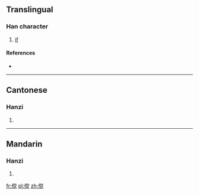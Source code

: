 {{also|儻}}
==Translingual==

===Han character===
{{Han char|rn=9|rad=人|as=10|sn=12|four=|canj=人火月山 (OFBU)}}

# [[if]]

====References====
* {{Han ref|kx=0114.051|hdz=10202.160|uh=50A5|ud=20645}}

----

==Cantonese==

===Hanzi===
{{yue-hanzi|jyut=|y=tong2|tra=儻}}

# {{defn|lang=yue|sort=人10}}

----

==Mandarin==

===Hanzi===
{{cmn-hanzi|tra=儻|pin=[[tǎng]] ([[tang3]])|wg=t'ang<sup>3</sup>}}

# {{defn|lang=cmn|sort=人10}}

[[fr:傥]]
[[pl:傥]]
[[zh:傥]]